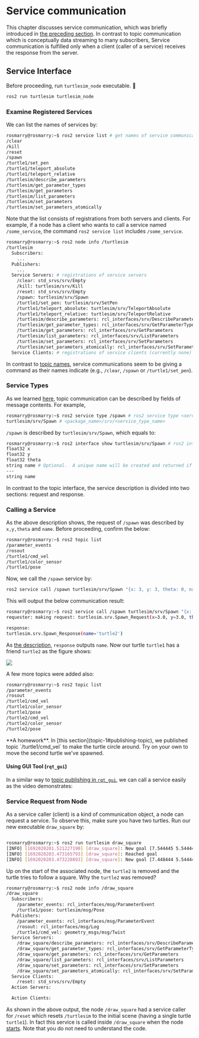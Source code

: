 
# Service communication

This chapter discusses service communication, which was briefly introduced in
[the preceding section](key-concepts#service-communication). In contrast to
topic communication which is conceptually data streaming to many subscribers,
Service communication is fulfilled only when a client (caller of a service)
receives the response from the server.

## Service Interface

Before proceeding, run `turtlesim_node` executable. 🐢

```sh copy
ros2 run turtlesim turtlesim_node
```

### Examine Registered Services

We can list the names of services by:

```sh filename="Names of registered service communications"
rosmarry@rosmarry:~$ ros2 service list # get names of service communications
/clear
/kill
/reset
/spawn
/turtle1/set_pen
/turtle1/teleport_absolute
/turtle1/teleport_relative
/turtlesim/describe_parameters
/turtlesim/get_parameter_types
/turtlesim/get_parameters
/turtlesim/list_parameters
/turtlesim/set_parameters
/turtlesim/set_parameters_atomically
```

Note that the list consists of registrations from both servers and clients. For
example, if a node has a client who wants to call a service named
`/some_service`, the command `ros2 service list` includes `/some_service`.

```sh filename="Communication registrations of /turtlesim" {7, 21}
rosmarry@rosmarry:~$ ros2 node info /turtlesim
/turtlesim
  Subscribers:
    ...
  Publishers:
    ...
  Service Servers: # registrations of service servers
    /clear: std_srvs/srv/Empty
    /kill: turtlesim/srv/Kill
    /reset: std_srvs/srv/Empty
    /spawn: turtlesim/srv/Spawn
    /turtle1/set_pen: turtlesim/srv/SetPen
    /turtle1/teleport_absolute: turtlesim/srv/TeleportAbsolute
    /turtle1/teleport_relative: turtlesim/srv/TeleportRelative
    /turtlesim/describe_parameters: rcl_interfaces/srv/DescribeParameters
    /turtlesim/get_parameter_types: rcl_interfaces/srv/GetParameterTypes
    /turtlesim/get_parameters: rcl_interfaces/srv/GetParameters
    /turtlesim/list_parameters: rcl_interfaces/srv/ListParameters
    /turtlesim/set_parameters: rcl_interfaces/srv/SetParameters
    /turtlesim/set_parameters_atomically: rcl_interfaces/srv/SetParametersAtomically
  Service Clients: # registrations of service clients (currently none)
```

In contrast to [topic names](topic-1#examining-messages-being-published),
service communications seem to be giving a command as their names indicate
(e.g., `/clear`, `/spawn` or `/turtle1/set_pen`).

### Service Types

As we learned [here](topic-1#message-types), topic communication can be
described by fields of message contents. For example,

```sh filename="Getting type of /spawn service"
rosmarry@rosmarry:~$ ros2 service type /spawn # ros2 service type <service_name>
turtlesim/srv/Spawn # <package_name>/srv/<service_type_name>
```

`/spawn` is described by `turtlesim/srv/Spawn`, which equals to:

```sh filename="Getting service type" {6}
rosmarry@rosmarry:~$ ros2 interface show turtlesim/srv/Spawn # ros2 interface show <service_type_name>
float32 x
float32 y
float32 theta
string name # Optional.  A unique name will be created and returned if this is empty
---
string name
```

In contrast to the topic interface, the service description is divided into two
sections: request and response.

### Calling a Service

As the above description shows, the request of `/spawn` was described by
`x,y,theta` and `name`. Before proceeding, confirm the below:

```sh filename="Topic list when only single turtle" {4-6}
rosmarry@rosmarry:~$ ros2 topic list
/parameter_events
/rosout
/turtle1/cmd_vel
/turtle1/color_sensor
/turtle1/pose
```

Now, we call the `/spawn` service by:

```sh copy
ros2 service call /spawn turtlesim/srv/Spawn "{x: 3, y: 3, theta: 0, name: "turtle2"}"
```

This will output the below communication result:

```sh filename="Output of calling spawn service"
rosmarry@rosmarry:~$ ros2 service call /spawn turtlesim/srv/Spawn "{x: 3, y: 3, theta: 0, name: "turtle2"}"
requester: making request: turtlesim.srv.Spawn_Request(x=3.0, y=3.0, theta=0.0, name='turtle2')

response:
turtlesim.srv.Spawn_Response(name='turtle2')
```

As [the description](#service-types), `response` outputs `name`. Now our turtle
`turtle1` has a friend `turtle2` as the figure shows:

<Image
  src="/images/part1/two-turtle.png"
  width={400}
  height={400}
  className="my-3 mx-auto"
/>

A few more topics were added also:

```sh filename="Topic list after turtle2 spawned" {7-10}
rosmarry@rosmarry:~$ ros2 topic list
/parameter_events
/rosout
/turtle1/cmd_vel
/turtle1/color_sensor
/turtle1/pose
/turtle2/cmd_vel
/turtle2/color_sensor
/turtle2/pose
```


<Callout type="info" emoji="ℹ️">
  **A homework**. In [this section](topic-1#publishing-topic), we published
  topic `/turtle1/cmd_vel` to make the turtle circle around. Try on your own to
  move the second turtle we've spawned.
</Callout>

#### Using GUI Tool (`rqt_gui`)

In a similar way to [topic publishing in `rqt_gui`](topic-1#using-gui-tools), we
can call a service easily as the video demonstrates:

<div className="sm:px-5 my-10">
  <YouTube videoId="HLJC4WyxQsM" className="videoWrapper" />
</div>

### Service Request from Node

As a service caller (client) is a kind of communication object, a node can
request a service. To observe this, make sure you have two turtles. Run our new
executable `draw_square` by:

```sh filename="Run draw_square executable"

rosmarry@rosmarry:~$ ros2 run turtlesim draw_square
[INFO] [1692020201.521227190] [draw_square]: New goal [7.544445 5.544445, 0.000000]
[INFO] [1692020203.473165793] [draw_square]: Reached goal
[INFO] [1692020203.473228893] [draw_square]: New goal [7.448444 5.544445, 1.570796]
```

Up on the start of the associated node, the `turtle2` is removed and the turtle
tries to follow a square. Why the `turtle2` was removed?

```sh filename="List of communications of /draw_square" {18}
rosmarry@rosmarry:~$ ros2 node info /draw_square
/draw_square
  Subscribers:
    /parameter_events: rcl_interfaces/msg/ParameterEvent
    /turtle1/pose: turtlesim/msg/Pose
  Publishers:
    /parameter_events: rcl_interfaces/msg/ParameterEvent
    /rosout: rcl_interfaces/msg/Log
    /turtle1/cmd_vel: geometry_msgs/msg/Twist
  Service Servers:
    /draw_square/describe_parameters: rcl_interfaces/srv/DescribeParameters
    /draw_square/get_parameter_types: rcl_interfaces/srv/GetParameterTypes
    /draw_square/get_parameters: rcl_interfaces/srv/GetParameters
    /draw_square/list_parameters: rcl_interfaces/srv/ListParameters
    /draw_square/set_parameters: rcl_interfaces/srv/SetParameters
    /draw_square/set_parameters_atomically: rcl_interfaces/srv/SetParametersAtomically
  Service Clients:
    /reset: std_srvs/srv/Empty
  Action Servers:

  Action Clients:
```

As shown in the above output, the node `/draw_square` had a service caller for
`/reset` which resets `/turtlesim` to the initial scene (having a single turtle
`turtle1`). In fact this service is called inside `/draw_square` when the node
[starts](https://github.com/ros/ros_tutorials/blob/ba29c3f376197e3736f497639299f855cbf73390/turtlesim/tutorials/draw_square.cpp#L164C1-L165C36).
Note that you do not need to understand the code.
